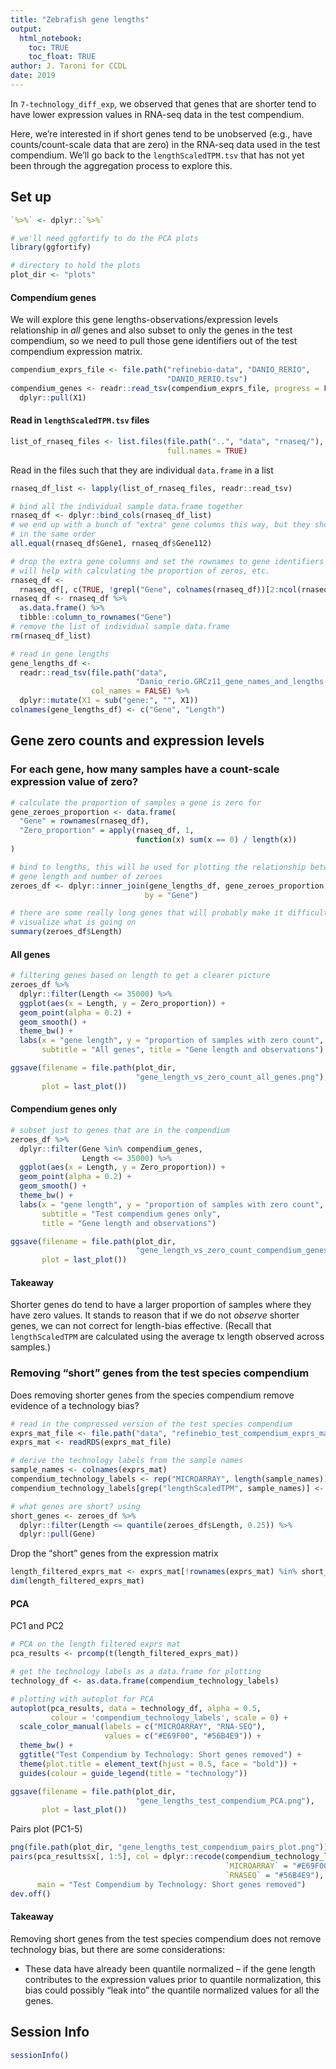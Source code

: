 ```yaml
---
title: "Zebrafish gene lengths"
output: 
  html_notebook:
    toc: TRUE
    toc_float: TRUE
author: J. Taroni for CCDL
date: 2019
---
```


In `7-technology_diff_exp`, we observed that genes that are shorter tend to have
lower expression values in RNA-seq data in the test compendium.

Here, we're interested in if short genes tend to be unobserved (e.g., have
counts/count-scale data that are zero) in the RNA-seq data used in the test 
compendium.
We'll go back to the `lengthScaledTPM.tsv` that has not yet been through
the aggregation process to explore this.

## Set up

```r
`%>%` <- dplyr::`%>%`
```

```r
# we'll need ggfortify to do the PCA plots
library(ggfortify)
```

```r
# directory to hold the plots
plot_dir <- "plots"
```

#### Compendium genes

We will explore this gene lengths-observations/expression levels relationship in
_all_ genes and also subset to only the genes in the test compendium, so we 
need to pull those gene identifiers out of the test compendium expression
matrix.

```r
compendium_exprs_file <- file.path("refinebio-data", "DANIO_RERIO", 
                                   "DANIO_RERIO.tsv")
compendium_genes <- readr::read_tsv(compendium_exprs_file, progress = FALSE) %>%
  dplyr::pull(X1)
```

#### Read in `lengthScaledTPM.tsv` files

```r
list_of_rnaseq_files <- list.files(file.path("..", "data", "rnaseq/"),
                                   full.names = TRUE)
```

Read in the files such that they are individual `data.frame` in a list

```r
rnaseq_df_list <- lapply(list_of_rnaseq_files, readr::read_tsv)
```

```r
# bind all the individual sample data.frame together
rnaseq_df <- dplyr::bind_cols(rnaseq_df_list)
# we end up with a bunch of "extra" gene columns this way, but they should be
# in the same order
all.equal(rnaseq_df$Gene1, rnaseq_df$Gene112)
```

```r
# drop the extra gene columns and set the rownames to gene identifiers -- this
# will help with calculating the proportion of zeros, etc.
rnaseq_df <- 
  rnaseq_df[, c(TRUE, !grepl("Gene", colnames(rnaseq_df))[2:ncol(rnaseq_df)])]
rnaseq_df <- rnaseq_df %>%
  as.data.frame() %>%
  tibble::column_to_rownames("Gene")
# remove the list of individual sample data.frame
rm(rnaseq_df_list)
```

```r
# read in gene lengths
gene_lengths_df <- 
  readr::read_tsv(file.path("data", 
                            "Danio_rerio.GRCz11_gene_names_and_lengths.tsv"),
                  col_names = FALSE) %>%
  dplyr::mutate(X1 = sub("gene:", "", X1))
colnames(gene_lengths_df) <- c("Gene", "Length")
```

## Gene zero counts and expression levels

### For each gene, how many samples have a count-scale expression value of zero?

```r
# calculate the proportion of samples a gene is zero for
gene_zeroes_proportion <- data.frame(
  "Gene" = rownames(rnaseq_df),
  "Zero_proportion" = apply(rnaseq_df, 1, 
                            function(x) sum(x == 0) / length(x))
)
```

```r
# bind to lengths, this will be used for plotting the relationship between
# gene length and number of zeroes
zeroes_df <- dplyr::inner_join(gene_lengths_df, gene_zeroes_proportion,
                              by = "Gene")
```

```r
# there are some really long genes that will probably make it difficult to
# visualize what is going on
summary(zeroes_df$Length)
```

#### All genes

```r
# filtering genes based on length to get a clearer picture
zeroes_df %>%
  dplyr::filter(Length <= 35000) %>%
  ggplot(aes(x = Length, y = Zero_proportion)) +
  geom_point(alpha = 0.2) +
  geom_smooth() +
  theme_bw() +
  labs(x = "gene length", y = "proportion of samples with zero count",
       subtitle = "All genes", title = "Gene length and observations")
```

```r
ggsave(filename = file.path(plot_dir, 
                            "gene_length_vs_zero_count_all_genes.png"),
       plot = last_plot())
```

#### Compendium genes only

```r
# subset just to genes that are in the compendium
zeroes_df %>%
  dplyr::filter(Gene %in% compendium_genes, 
                Length <= 35000) %>%
  ggplot(aes(x = Length, y = Zero_proportion)) +
  geom_point(alpha = 0.2) +
  geom_smooth() +
  theme_bw() +
  labs(x = "gene length", y = "proportion of samples with zero count",
       subtitle = "Test compendium genes only", 
       title = "Gene length and observations")
```

```r
ggsave(filename = file.path(plot_dir, 
                            "gene_length_vs_zero_count_compendium_genes.png"),
       plot = last_plot())
```

#### Takeaway

Shorter genes do tend to have a larger proportion of samples where they have
zero values. 
It stands to reason that if we do not _observe_ shorter genes, we can not
correct for length-bias effective. 
(Recall that `lengthScaledTPM` are calculated using the average tx length
observed across samples.)

### Removing "short" genes from the test species compendium

Does removing shorter genes from the species compendium remove evidence of a
technology bias?

```r
# read in the compressed version of the test species compendium
exprs_mat_file <- file.path("data", "refinebio_test_compendium_exprs_mat.RDS")
exprs_mat <- readRDS(exprs_mat_file)
```

```r
# derive the technology labels from the sample names
sample_names <- colnames(exprs_mat)
compendium_technology_labels <- rep("MICROARRAY", length(sample_names))
compendium_technology_labels[grep("lengthScaledTPM", sample_names)] <- "RNASEQ"
```

```r
# what genes are short? using 
short_genes <- zeroes_df %>%
  dplyr::filter(Length <= quantile(zeroes_df$Length, 0.25)) %>%
  dplyr::pull(Gene)
```
Drop the "short" genes from the expression matrix

```r
length_filtered_exprs_mat <- exprs_mat[!rownames(exprs_mat) %in% short_genes, ]
dim(length_filtered_exprs_mat)
```

#### PCA

PC1 and PC2

```r
# PCA on the length filtered exprs mat
pca_results <- prcomp(t(length_filtered_exprs_mat))

# get the technology labels as a data.frame for plotting
technology_df <- as.data.frame(compendium_technology_labels) 

# plotting with autoplot for PCA
autoplot(pca_results, data = technology_df, alpha = 0.5, 
         colour = 'compendium_technology_labels', scale = 0) +
  scale_color_manual(labels = c("MICROARRAY", "RNA-SEQ"), 
                     values = c("#E69F00", "#56B4E9")) +
  theme_bw() +
  ggtitle("Test Compendium by Technology: Short genes removed") +
  theme(plot.title = element_text(hjust = 0.5, face = "bold")) +
  guides(colour = guide_legend(title = "technology"))
```

```r
ggsave(filename = file.path(plot_dir, 
                            "gene_lengths_test_compendium_PCA.png"),
       plot = last_plot())
```

Pairs plot (PC1-5)

```r
png(file.path(plot_dir, "gene_lengths_test_compendium_pairs_plot.png"))
pairs(pca_results$x[, 1:5], col = dplyr::recode(compendium_technology_labels,
                                                `MICROARRAY` = "#E69F00",
                                                `RNASEQ` = "#56B4E9"),
      main = "Test Compendium by Technology: Short genes removed")
dev.off()
```

#### Takeaway

Removing short genes from the test species compendium does not remove 
technology bias, but there are some considerations:

* These data have already been quantile normalized -- if the gene length
contributes to the expression values prior to quantile normalization, this 
bias could possibly "leak into" the quantile normalized values for all the
genes.

## Session Info

```r
sessionInfo()
```


